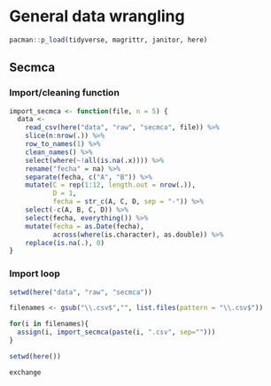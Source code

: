 # General data wrangling

```r
pacman::p_load(tidyverse, magrittr, janitor, here)
```

## Secmca

### Import/cleaning function

```r
import_secmca <- function(file, n = 5) {
  data <- 
    read_csv(here("data", "raw", "secmca", file)) %>% 
    slice(n:nrow(.)) %>% 
    row_to_names(1) %>% 
    clean_names() %>% 
    select(where(~!all(is.na(.x)))) %>% 
    rename("fecha" = na) %>% 
    separate(fecha, c("A", "B")) %>% 
    mutate(C = rep(1:12, length.out = nrow(.)),
           D = 1,
           fecha = str_c(A, C, D, sep = "-")) %>% 
    select(-c(A, B, C, D)) %>% 
    select(fecha, everything()) %>% 
    mutate(fecha = as.Date(fecha),
           across(where(is.character), as.double)) %>% 
    replace(is.na(.), 0)
}
```

### Import loop

```r
setwd(here("data", "raw", "secmca"))

filenames <- gsub("\\.csv$","", list.files(pattern = "\\.csv$"))

for(i in filenames){
  assign(i, import_secmca(paste(i, ".csv", sep="")))
}

setwd(here())
```

```r
exchange
```
